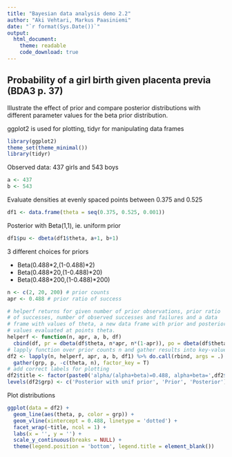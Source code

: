 ```yaml
---
title: "Bayesian data analysis demo 2.2"
author: "Aki Vehtari, Markus Paasiniemi"
date: "`r format(Sys.Date())`"
output:
  html_document:
    theme: readable
    code_download: true
---
```

## Probability of a girl birth given placenta previa (BDA3 p. 37)

Illustrate the effect of prior and compare posterior distributions
with different parameter values for the beta prior distribution.

ggplot2 is used for plotting, tidyr for manipulating data frames

```r
library(ggplot2)
theme_set(theme_minimal())
library(tidyr)
```

Observed data: 437 girls and 543 boys

```r
a <- 437
b <- 543
```

Evaluate densities at evenly spaced points between 0.375 and 0.525

```r
df1 <- data.frame(theta = seq(0.375, 0.525, 0.001))
```

Posterior with Beta(1,1), ie. uniform prior

```r
df1$pu <- dbeta(df1$theta, a+1, b+1)
```

3 different choices for priors

- Beta(0.488\*2,(1-0.488)\*2)
- Beta(0.488\*20,(1-0.488)\*20)
- Beta(0.488\*200,(1-0.488)\*200)

```r
n <- c(2, 20, 200) # prior counts
apr <- 0.488 # prior ratio of success

# helperf returns for given number of prior observations, prior ratio
# of successes, number of observed successes and failures and a data
# frame with values of theta, a new data frame with prior and posterior
# values evaluated at points theta.
helperf <- function(n, apr, a, b, df)
  cbind(df, pr = dbeta(df$theta, n*apr, n*(1-apr)), po = dbeta(df$theta, n*apr + a, n*(1-apr) + b), n = n)
# lapply function over prior counts n and gather results into key-value pairs.
df2 <- lapply(n, helperf, apr, a, b, df1) %>% do.call(rbind, args = .) %>%
  gather(grp, p, -c(theta, n), factor_key = T)
# add correct labels for plotting
df2$title <- factor(paste0('alpha/(alpha+beta)=0.488, alpha+beta=',df2$n))
levels(df2$grp) <- c('Posterior with unif prior', 'Prior', 'Posterior')
```

Plot distributions

```r
ggplot(data = df2) +
  geom_line(aes(theta, p, color = grp)) +
  geom_vline(xintercept = 0.488, linetype = 'dotted') +
  facet_wrap(~title, ncol = 1) +
  labs(x = '', y = '') +
  scale_y_continuous(breaks = NULL) +
  theme(legend.position = 'bottom', legend.title = element_blank())
```

